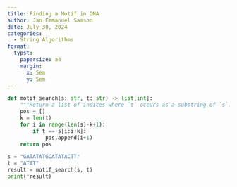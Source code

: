 ```yaml
---
title: Finding a Motif in DNA
author: Jan Emmanuel Samson
date: July 30, 2024
categories:
  - String Algorithms
format: 
  typst:
    papersize: a4
    margin: 
      x: 5em
      y: 5em
---
```


````{=typst}

#set par(justify: true)
#set list(indent: 1em)

= Problem

Given two strings $s$ and $t$, $t$ is a substring of $s$ if $t$ is contained as a contiguous collection of symbols in $s$ (as a result, $t$ must be no longer than $s$).

The position of a symbol in a string is the total number of symbols found to its left, including itself (e.g., the positions of all occurrences of 'U' in "AUGCUUCAGAAAGGUCUUACG" are 2, 5, 6, 15, 17, and 18). The symbol at position $i$ of $s$ is denoted by $s[i]$.

A substring of $s$ can be represented as $s[j:k]$, where $j$ and $k$ represent the starting and ending positions of the substring in $s$; for example, if $s =$ "AUGCUUCAGAAAGGUCUUACG", then $s[2:5] =$ "UGCU".

- *Given*: A two DNA strings $s$ and $t$ (each of length at most 1 kbp).

- *Return*: All locations of $t$ as a substring of $s$.

== Sample Dataset

```typ
GATATATGCATATACTT
ATAT
```

== Sample Output

```typ
2 4 10
```

= Intuition

The idea is to create a window of length $|s|$ and slide that window across sequence $t$ to get a slice of $t$. If the current slice is the same as sequence $s$, we append the starting index of the window to our growing list of indices. This results in $(s t - t^2 + t)$ comparisons which is equivalent to $O(n m)$ complexity.

= Solution
````

```python
def motif_search(s: str, t: str) -> list[int]:
    """Return a list of indices where `t` occurs as a substring of `s`."""
    pos = []
    k = len(t)
    for i in range(len(s)-k+1):
        if t == s[i:i+k]:
            pos.append(i+1)
    return pos
```

```python
s = "GATATATGCATATACTT"
t = "ATAT"
result = motif_search(s, t)
print(*result)
```